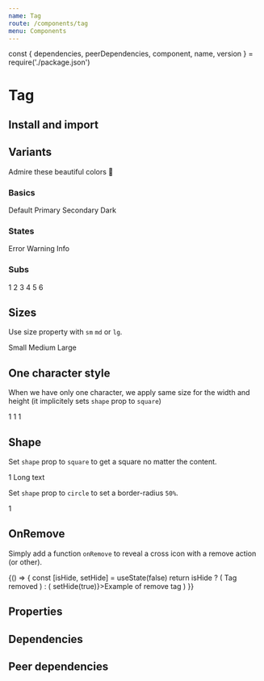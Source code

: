 ```yaml
---
name: Tag
route: /components/tag
menu: Components
---
```


const { dependencies, peerDependencies, component, name, version } = require('./package.json')

# Tag

<TagVersion version={version} name={name} />

## Install and import

<Usage component={component} name={name} peerDependencies={peerDependencies} />

## Variants

Admire these beautiful colors 💅

### Basics

<Playground>
  <Tag>Default</Tag>
  <Tag variant="primary">Primary</Tag>
  <Tag variant="secondary">Secondary</Tag>
  <Tag variant="dark">Dark</Tag>
</Playground>

### States

<Playground>
  <Tag variant="error">Error</Tag>
  <Tag variant="warning">Warning</Tag>
  <Tag variant="info">Info</Tag>
</Playground>

### Subs

<Playground>
  <Tag variant="1">1</Tag>
  <Tag variant="2">2</Tag>
  <Tag variant="3">3</Tag>
  <Tag variant="4">4</Tag>
  <Tag variant="5">5</Tag>
  <Tag variant="6">6</Tag>
</Playground>

## Sizes

Use size property with `sm` `md` or `lg`.

<Playground>
  <Tag size="sm" variant="secondary">
    Small
  </Tag>
  <Tag size="md" variant="secondary">
    Medium
  </Tag>
  <Tag size="lg" variant="secondary">
    Large
  </Tag>
</Playground>

## One character style

When we have only one character, we apply same size for the width and height (it implicitely sets `shape` prop to `square`)

<Playground>
  <Tag size="sm" variant="secondary">
    1
  </Tag>
  <Tag size="md" variant="secondary">
    1
  </Tag>
  <Tag size="lg" variant="secondary">
    1
  </Tag>
</Playground>

## Shape

Set `shape` prop to `square` to get a square no matter the content.

<Playground>
  <Tag size="lg" shape="square" variant="secondary">
    1
  </Tag>
  <Tag size="lg" shape="square" variant="secondary" width={50}>
    Long text
  </Tag>
</Playground>

Set `shape` prop to `circle` to set a border-radius `50%`.

<Playground>
  <Tag size="lg" shape="circle" variant="secondary">
    1
  </Tag>
</Playground>

## OnRemove

Simply add a function `onRemove` to reveal a cross icon with a remove action (or other).

<Playground>
  {() => {
    const [isHide, setHide] = useState(false)
    return isHide ? (
      <Text fontSize="body3" fontWeight="bold" color="danger.500" m={0}>
        Tag removed
      </Text>
    ) : (
      <Tag onRemove={() => setHide(true)}>Example of remove tag</Tag>
    )
  }}
</Playground>

## Properties

<Props of={Tag} />

## Dependencies

<Dependencies dependencies={dependencies} />

## Peer dependencies

<Dependencies dependencies={peerDependencies} />
